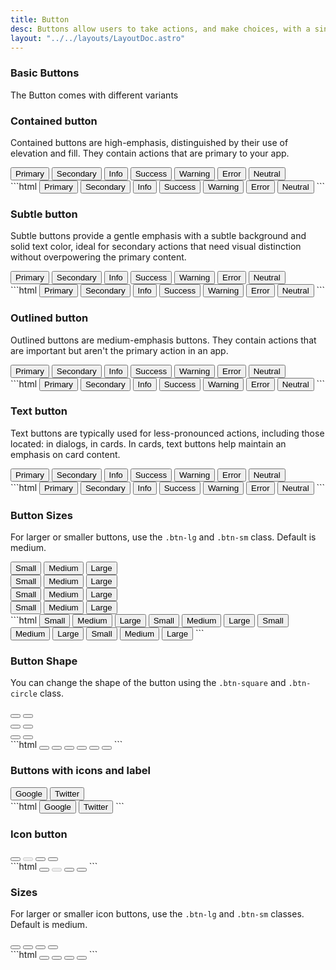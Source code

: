 ```yaml
---
title: Button
desc: Buttons allow users to take actions, and make choices, with a single tap.
layout: "../../layouts/LayoutDoc.astro"
---
```



### Basic Buttons

The Button comes with different variants

### Contained button

Contained buttons are high-emphasis, distinguished by their use of elevation and fill. They contain actions that are primary to your app.

<Example>
  <div slot="preview" class='not-prose space-x-2 space-y-2'>
    <button class='btn btn-primary'>Primary</button>
    <button class='btn btn-secondary'>Secondary</button>
    <button class='btn btn-info'>Info</button>
    <button class='btn btn-success'>Success</button>
    <button class='btn btn-warning'>Warning</button>
    <button class='btn btn-error'>Error</button>
    <button class='btn btn-neutral'>Neutral</button>
  </div>

  <div slot="code">
  ```html
  <button class='btn btn-primary'>Primary</button>
  <button class='btn btn-secondary'>Secondary</button>
  <button class='btn btn-info'>Info</button>
  <button class='btn btn-success'>Success</button>
  <button class='btn btn-warning'>Warning</button>
  <button class='btn btn-error'>Error</button>
  <button class='btn btn-neutral'>Neutral</button>
  ```
  </div>
</Example>

### Subtle button

Subtle buttons provide a gentle emphasis with a subtle background and solid text color, ideal for secondary actions that need visual distinction without overpowering the primary content.

<Example>
  <div slot="preview" class='not-prose space-x-2 space-y-2'>
    <button class='btn btn-subtle-primary'>Primary</button>
    <button class='btn btn-subtle-secondary'>Secondary</button>
    <button class='btn btn-subtle-info'>Info</button>
    <button class='btn btn-subtle-success'>Success</button>
    <button class='btn btn-subtle-warning'>Warning</button>
    <button class='btn btn-subtle-error'>Error</button>
    <button class='btn btn-subtle-neutral'>Neutral</button>
  </div>

  <div slot="code">
  ```html
  <button class='btn btn-subtle-primary'>Primary</button>
  <button class='btn btn-subtle-secondary'>Secondary</button>
  <button class='btn btn-subtle-info'>Info</button>
  <button class='btn btn-subtle-success'>Success</button>
  <button class='btn btn-subtle-warning'>Warning</button>
  <button class='btn btn-subtle-error'>Error</button>
  <button class='btn btn-subtle-neutral'>Neutral</button>
  ```
  </div>
</Example>

### Outlined button

Outlined buttons are medium-emphasis buttons. They contain actions that are important but aren't the primary action in an app.

<Example>
  <div slot="preview" class='not-prose space-x-2 space-y-2'>
    <button class='btn btn-outline-primary'>Primary</button>
    <button class='btn btn-outline-secondary'>Secondary</button>
    <button class='btn btn-outline-info'>Info</button>
    <button class='btn btn-outline-success'>Success</button>
    <button class='btn btn-outline-warning'>Warning</button>
    <button class='btn btn-outline-error'>Error</button>
    <button class='btn btn-outline-neutral'>Neutral</button>
  </div>

  <div slot="code">
  ```html
  <button class='btn btn-outline-primary'>Primary</button>
  <button class='btn btn-outline-secondary'>Secondary</button>
  <button class='btn btn-outline-info'>Info</button>
  <button class='btn btn-outline-success'>Success</button>
  <button class='btn btn-outline-warning'>Warning</button>
  <button class='btn btn-outline-error'>Error</button>
  <button class='btn btn-outline-neutral'>Neutral</button>
  ```
  </div>
</Example>

### Text button

Text buttons are typically used for less-pronounced actions, including those located: in dialogs, in cards. In cards, text buttons help maintain an emphasis on card content.

<Example>
  <div slot="preview" class='not-prose space-x-2 space-y-2'>
    <button class='btn btn-text-primary'>Primary</button>
    <button class='btn btn-text-secondary'>Secondary</button>
    <button class='btn btn-text-info'>Info</button>
    <button class='btn btn-text-success'>Success</button>
    <button class='btn btn-text-warning'>Warning</button>
    <button class='btn btn-text-error'>Error</button>
    <button class='btn btn-text-neutral'>Neutral</button>
  </div>

  <div slot="code">
  ```html
  <button class='btn btn-text-primary'>Primary</button>
  <button class='btn btn-text-secondary'>Secondary</button>
  <button class='btn btn-text-info'>Info</button>
  <button class='btn btn-text-success'>Success</button>
  <button class='btn btn-text-warning'>Warning</button>
  <button class='btn btn-text-error'>Error</button>
  <button class='btn btn-text-neutral'>Neutral</button>
  ```
  </div>
</Example>

### Button Sizes

For larger or smaller buttons, use the <code>.btn-lg</code> and <code>.btn-sm</code> class. Default is medium.

<Example>
  <div slot="preview" class='not-prose space-y-3'>
    <div class='space-x-2'>
      <button class='btn btn-primary btn-sm'>Small</button>
      <button class='btn btn-primary'>Medium</button>
      <button class='btn btn-primary btn-lg'>Large</button>
    </div>
    <div class='space-x-2'>
      <button class='btn btn-subtle-primary btn-sm'>Small</button>
      <button class='btn btn-subtle-primary'>Medium</button>
      <button class='btn btn-subtle-primary btn-lg'>Large</button>
    </div>
    <div class='space-x-2'>
      <button class='btn btn-outline-primary btn-sm'>Small</button>
      <button class='btn btn-outline-primary'>Medium</button>
      <button class='btn btn-outline-primary btn-lg'>Large</button>
    </div>
    <div class='space-x-2'>
      <button class='btn btn-text-primary btn-sm'>Small</button>
      <button class='btn btn-text-primary'>Medium</button>
      <button class='btn btn-text-primary btn-lg'>Large</button>
    </div>
  </div>

  <div slot="code">
  ```html
  <button class='btn btn-primary btn-sm'>Small</button>
  <button class='btn btn-primary'>Medium</button>
  <button class='btn btn-primary btn-lg'>Large</button>
  <button class="btn btn-subtle-primary btn-sm">Small</button>
  <button class="btn btn-subtle-primary">Medium</button>
  <button class="btn btn-subtle-primary btn-lg">Large</button>
  <button class='btn btn-outline-primary btn-sm'>Small</button>
  <button class='btn btn-outline-primary'>Medium</button>
  <button class='btn btn-outline-primary btn-lg'>Large</button>
  <button class='btn btn-text-primary btn-sm'>Small</button>
  <button class='btn btn-text-primary'>Medium</button>
  <button class='btn btn-text-primary btn-lg'>Large</button>
  ```
  </div>
</Example>

### Button Shape

You can change the shape of the button using the <code>.btn-square</code> and <code>.btn-circle</code> class.

<Example>
  <div slot="preview" class='not-prose space-y-3'>
    <div class='space-x-2'>
      <button class='btn btn-primary btn-square btn-lg'>
        <span class='icon-[material-symbols--add-circle-outline-rounded] text-lg'></span>
      </button>
      <button class='btn btn-secondary btn-circle btn-lg'>
        <span class='icon-[material-symbols--add-circle-outline-rounded] text-lg'></span>
      </button>
    </div>
    <div class='space-x-2'>
      <button class='btn btn-primary btn-square'>
        <span class='icon-[material-symbols--add-circle-outline-rounded] text-lg'></span>
      </button>
      <button class='btn btn-secondary btn-circle'>
        <span class='icon-[material-symbols--add-circle-outline-rounded] text-lg'></span>
      </button>
    </div>
    <div class='space-x-2'>
      <button class='btn btn-primary btn-square btn-sm'>
        <span class='icon-[material-symbols--add-circle-outline-rounded]'></span>
      </button>
      <button class='btn btn-secondary btn-circle btn-sm'>
        <span class='icon-[material-symbols--add-circle-outline-rounded]'></span>
      </button>
    </div>
  </div>

  <div slot="code">
  ```html
  <button class='btn btn-primary btn-square btn-lg'>
    <span class='icon-[material-symbols--add-circle-outline-rounded] text-lg'></span>
  </button>
  <button class='btn btn-secondary btn-circle btn-lg'>
    <span class='icon-[material-symbols--add-circle-outline-rounded] text-lg'></span>
  </button>
  <button class='btn btn-primary btn-square'>
    <span class='icon-[material-symbols--add-circle-outline-rounded] text-lg'></span>
  </button>
  <button class='btn btn-secondary btn-circle'>
    <span class='icon-[material-symbols--add-circle-outline-rounded] text-lg'></span>
  </button>
  <button class='btn btn-primary btn-square btn-sm'>
    <span class='icon-[material-symbols--add-circle-outline-rounded]'></span>
  </button>
  <button class='btn btn-secondary btn-circle btn-sm'>
    <span class='icon-[material-symbols--add-circle-outline-rounded]'></span>
  </button>
  ```
  </div>
</Example>

### Buttons with icons and label

<Example>
  <div slot="preview" class='not-prose space-x-2'>
    <button class='btn btn-error'>
      <span class='icon-[mingcute--google-fill]'></span>
      Google
    </button>
    <button class='btn btn-info'>
      Twitter
      <span class='icon-[mingcute--twitter-fill]'></span>
    </button>
  </div>

  <div slot="code">
  ```html
  <button class='btn btn-error'>
    <span class='icon-[mingcute--google-fill]'></span>
    Google
  </button>
  <button class='btn btn-info'>
    Twitter
    <span class='icon-[mingcute--twitter-fill]'></span>
  </button>
  ```
  </div>
</Example>

### Icon button

<Example>
  <div slot="preview" class='not-prose space-x-2'>
    <button class='btn btn-icon'>
      <span class='icon-[line-md--heart] text-xl'></span>
    </button>
    <button class='btn btn-icon' disabled>
      <span class='icon-[line-md--heart] text-xl'></span>
    </button>
    <button class='btn btn-icon btn-icon-primary'>
      <span class='icon-[tabler--thumb-up] text-xl'></span>
    </button>
    <button class='btn btn-icon btn-icon-error'>
      <span class='icon-[line-md--heart] text-xl'></span>
    </button>
  </div>

  <div slot="code">
  ```html
  <button class='btn btn-icon'>
    <span class='icon-[line-md--heart] text-xl'></span>
  </button>
  <button class='btn btn-icon' disabled>
    <span class='icon-[line-md--heart] text-xl'></span>
  </button>
  <button class='btn btn-icon btn-icon-primary'>
    <span class='icon-[tabler--thumb-up] text-xl'></span>
  </button>
  <button class='btn btn-icon btn-icon-error'>
    <span class='icon-[line-md--heart] text-xl'></span>
  </button>
  ```
  </div>
</Example>

### Sizes

For larger or smaller icon buttons, use the <code>.btn-lg</code> and <code>.btn-sm</code> classes. Default is medium.

<Example>
  <div slot="preview" class='not-prose flex gap-2 items-center'>
    <button class='btn btn-icon btn-sm'>
      <span class='icon-[material-symbols--delete-outline-rounded]'></span>
    </button>
    <button class='btn btn-icon btn-sm'>
      <span class='icon-[material-symbols--delete-outline-rounded] text-lg'></span>
    </button>
    <button class='btn btn-icon btn-lg'>
      <span class='icon-[material-symbols--delete-outline-rounded] text-xl'></span>
    </button>
    <button class='btn btn-icon btn-lg'>
      <span class='icon-[material-symbols--delete-outline-rounded] text-2xl'></span>
    </button>
  </div>

  <div slot="code">
  ```html
  <button class='btn btn-icon btn-sm'>
    <span class='icon-[material-symbols--delete-outline-rounded]'></span>
  </button>
  <button class='btn btn-icon btn-sm'>
    <span class='icon-[material-symbols--delete-outline-rounded] text-lg'></span>
  </button>
  <button class='btn btn-icon btn-lg'>
    <span class='icon-[material-symbols--delete-outline-rounded] text-xl'></span>
  </button>
  <button class='btn btn-icon btn-lg'>
    <span class='icon-[material-symbols--delete-outline-rounded] text-2xl'></span>
  </button>
  ```
  </div>
</Example>